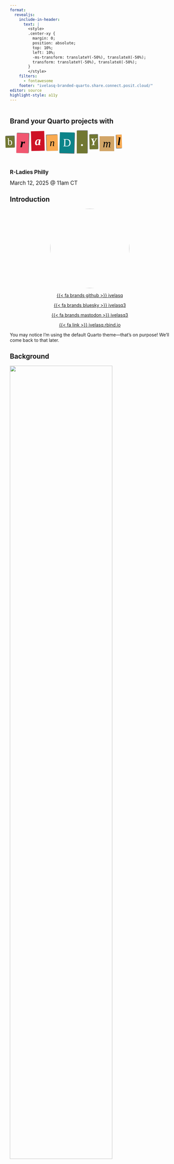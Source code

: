 ```yaml
---
format: 
  revealjs:
    include-in-header: 
      text: |
        <style>
        .center-xy {
          margin: 0;
          position: absolute;
          top: 10%;
          left: 10%;
          -ms-transform: translateY(-50%), translateX(-50%);
          transform: translateY(-50%), translateX(-50%);
        }
        </style>
    filters:
      - fontawesome
    footer: "ivelasq-branded-quarto.share.connect.posit.cloud/"
editor: source
highlight-style: a11y
---
```


##  {.title background-color="#cbc3e3"}

<br>
[Brand your Quarto projects with]{style="font-size: 1.5em; font-weight: bold;"}

```{=html}
<link rel="preconnect" href="https://fonts.googleapis.com" />
<link rel="preconnect" href="https://fonts.gstatic.com" crossorigin />
<link href="https://fonts.googleapis.com/css2?family=Abril+Fatface&family=Alfa+Slab+One&family=Berkshire+Swash&family=Cabin:ital,wght@0,400..700;1,400..700&family=Courier+Prime:ital,wght@0,400;0,700;1,400;1,700&family=Crimson+Pro:ital,wght@0,200..900;1,200..900&family=Germania+One&family=Lobster&family=Pacifico&family=Rubik:ital,wght@0,300..900;1,300..900&family=Rye&display=swap" rel="stylesheet" />


<style type="text/css">
body.texturizer {
  margin: 3em;
}

div.ts {
  font-size:2.5em;
  line-height: normal;
  word-spacing:0.5em;
}

div.ts .tw .tc,
div.ts .tw,
div.ts {
  display: inline-block;
}

div.ts .tw {
  white-space: pre;
  margin-left: -0.5em;
  margin-right: .2em;
}

div.ts .rr {
  -ms-transform: rotate(1.5deg);
  -webkit-transform: rotate(1.5deg);
  transform: rotate(1.5deg);
}

div.ts .rl {
  -ms-transform: rotate(-1.5deg);
  -webkit-transform: rotate(-1.5deg);
  transform: rotate(-1.5deg);
}

</style>
<div id="ransomizer"><div class="ts"><div class="tw"><div class="tc rl" style="background-color:#717732;color:#ffffff;font-family:'Rubik', serif; font-size:90%; background-image:url(https://i.imgur.com/IcV8Q3G.png) ; background-position: left center; box-shadow:1px -1px 2px #333; line-height:75%; margin:0.1em; padding:0.2em; vertical-align:0.1em; ">b</div><div class="tc rr" style="background-color:#f15770;color:#000000;font-family:'Germania One', serif; font-size:110%; font-weight:bold; font-style:italic; box-shadow:1px -1px 2px #333; text-transform:lowercase; line-height:100%; margin:0.1em; padding:0.3em; vertical-align:-0.1em; ">r</div><div class="tc rl" style="background-color:#ce1126;color:#ffffff;font-family:'Rubik', serif; font-size:110%; font-weight:bolder; background-image:url(https://i.imgur.com/pwrAKPo.png) ; background-position: right top; font-style:italic; text-transform:lowercase; line-height:100%; margin:0.1em; padding:0.3em; vertical-align:0.1em; ">a</div><div class="tc rl" style="background-color:#f9aa51;color:#000000;font-family:'Rubik', serif; font-size:90%; font-style:italic; box-shadow:-1px -1px 2px #333; text-transform:lowercase; line-height:100%; margin:0.1em; padding:0.3em; vertical-align:baseline; ">n</div><div class="tc rr" style="background-color:#0c8489;color:#fbffff;font-family:'Cabin', serif; font-size:100%; background-image:url(https://i.imgur.com/IcV8Q3G.png) ; background-position: left bottom; box-shadow:1px 1px 2px #333; text-transform:uppercase; line-height:125%; margin:0.1em; padding:0.3em; vertical-align:baseline; ">d</div><div class="tc " style="background-color:#717732;color:#ffffff;font-family:'Germania One', serif; font-size:110%; font-weight:bolder; background-image:url(https://i.imgur.com/pwrAKPo.png) ; background-position: center center; box-shadow:1px -1px 2px #333; text-transform:uppercase; line-height:125%; margin:0.1em; padding:0.3em; vertical-align:baseline; ">.</div><div class="tc rl" style="background-color:#717732;color:#ffffff;font-family:'Cabin', serif; font-size:90%; font-weight:bold; background-image:url(https://i.imgur.com/pwrAKPo.png) ; background-position: left center; font-style:italic; box-shadow:1px -1px 2px #333; text-transform:uppercase; line-height:125%; margin:0.1em; padding:0.1em; vertical-align:0.1em; ">y</div><div class="tc " style="background-color:#d2a567;color:#000000;font-family:'Rubik', serif; font-size:100%; font-style:italic; line-height:75%; margin:0.1em; padding:0.3em; vertical-align:-0.1em; ">m</div><div class="tc rl" style="background-color:#f9aa51;color:#000000;font-family:'Crimson Pro', serif; font-size:100%; font-weight:bold; font-style:italic; box-shadow:-1px 1px 2px #333; text-transform:lowercase; line-height:100%; margin:0.1em; padding:0.1em; vertical-align:0.1em; ">l</div></div>
</div></div>
```
<br>

[R-Ladies Philly]{style="font-size: 1.2em; font-weight: bold;"}

[March 12, 2025 @ 11am CT]{style="font-size: 1.2em;"}

## Introduction

<center>

<img src="images/profile.jpg" style="border-radius: 50%;" width="250px"/>

[{{< fa brands github >}} ivelasq](https://github.com/ivelasq)

[{{< fa brands bluesky >}} ivelasq3](https://twitter.com/ivelasq3)

[{{< fa brands mastodon >}} ivelasq3](https://fosstodon.org/@ivelasq3)

[{{< fa link >}} ivelasq.rbind.io](https://ivelasq.rbind.io)

</center>

::: notes
You may notice I'm using the default Quarto theme—that's on purpose! We'll come back to that later.
:::

## Background

![](images/quarto-announce.png){width=80% fig-align="center"}

::: notes
I'm going to start with a true story. Quarto is a scientific technical publishing system. But it's not so new anymore, it was announced July 28, 2022 at rstudio conf. If you are here, I hope you have some familiarity with Quarto. Essentially, executable code and text to create a variety of docs (websites, presentations, books) from a single source. It's inherently multilingual, supporting R, Python, Julia, Observable, and designed to handle more in the future. And it aims to have a consistent syntax across tools (vs R Markdown's bookdown, xaringan, etc.). Back to the story, Quarto was announced and not quite two months later...
:::

## Background

![](images/fake-text1.png){width=80% fig-align="center"}

## Background

![](images/fake-text2.png){width=80% fig-align="center"}

::: notes
Why did this come up? Once the initial excitement of Quarto wears off, you start thinking about how to use it practically.
:::

##

![](images/report-design.png){width=80% fig-align="center"}

::: aside
[David Keyes | Report Design in R: Small Tweaks that Make a Big Difference | posit::conf(2024)](https://www.youtube.com/watch?v=bp1SMhLoz_M)
:::

::: notes
I got to hear Garrick Aden-Buie, developer on the Shiny team and one of the creators of brand.yml, talk about the motivation behind brand.yml. I want to mention Garrick is an amazing speaker, his talks are approachable, thoughtful, and insightful. He will be talking about brand.yml at Shiny Conf in April. Shiny Conf is a free and virtual conference hosted by Appsilon. If you have the opportunity, I really encourage you to join and watch Garrick's talk to hear about brand.yml from the eyes of a developer and also to hear how it applies to Shiny, since this talk is mostly about Quarto. Anyway. At posit::conf(2024), David Keyes gave a talk about Quarto’s default styles. The defaults work well, but his company focuses on creating reports that are not just functional but also more effective, more accessible by visually appealing.
:::

## {.title background-gradient="linear-gradient(to bottom, #DFB12F, #805280)"}

::: {.center-xy}

[Aesthetic<br>Usability<br>Effect]{style="font-size: 3em; font-weight: bold; color: white;"}

:::

::: notes
Does this actually matter? The answer is yes. David discusses the aesthetic usability effect—the idea that people perceive visually appealing designs as more intuitive and easier to use. Making things look better isn’t just about style; it helps ensure your work is more effective in reaching your audience. So, it is in your best interest to do this.
:::

##

![](images/push-to-prod.png){width=80% fig-align="center"}

::: aside
[Heather & Jacqueline Nolis | Push straight to prod: API development with R and Tensorflow | rstudio::conf(2019)](https://www.youtube.com/watch?v=RndK5em1dHo)
:::

::: notes
At RStudio::conf(2019), Heather and Jacqueline Nolis gave a talk about prototyping a Shiny app to present to stakeholders and gain their buy-in. Their goal wasn’t just to deliver information in the right format—like a web app—but also to present it in a way stakeholders would find familiar and engaging. They shared that they spent an extra day theming the app to match T-Mobile’s brand style, which turned out to be a crucial step in securing stakeholder approval. It made a difference.
:::

## 

![](images/data-viz.png){width=80% fig-align="center"}

::: notes
This isn’t a new idea—it's why marketing teams invest time and resources into developing brand guidelines. But branding isn’t just for marketers; developers also need to consider it to make their work more effective and engaging. Take data visualizations, for example. When you see a certain style, you instantly recognize it as The Economist’s. Their design is so distinct and standardized that it even has its own ggplot2 theme.
:::

. . .

```r
library("ggplot2")
library("ggthemes")

ggplot(mtcars) +
  geom_point(aes(x = wt, y = mpg, colour = factor(gear))) +
  facet_wrap( ~ am) +
  scale_y_continuous(position = "right") +
  theme_economist() +
  scale_colour_economist()
```

::: aside
[Source](https://medium.economist.com/charting-new-territory-7f5afb293270)
:::


## Challenges with branding

::: incremental

- Excessive manual effort
- Difficult to update
- Team consistency

:::

::: notes
Excessive manual effort: Applying colors, fonts, and logos across reports, apps, and dashboards takes time and is prone to errors. Difficult to update: When brand guidelines change, it’s difficult to update all products consistently. Team consistency: Ensuring all contributors follow branding guidelines across reports, dashboards, and apps can be challenging to manage.
:::

## 

![](images/fake-text3.png){width=80% fig-align="center"}

::: notes
That’s why the release of brand.yml was so exciting—it provided another option for people looking to create beautifully themed documents with ease. 
:::

##
<br>
<br>
<br>
![](images/brand-yml.png){fig-align="center"}

::: aside
[posit-dev.github.io/brand-yml](https://posit-dev.github.io/brand-yml)
:::

::: notes
brand.yml's tagline is unified branding with a simple YAML file. The idea is simple: every company has brand guidelines, and brand.yml helps translate them into a YAML file that can style slides, websites, Shiny apps, and more. This approach ensures that branding is consistent across different projects. The goal is to structure the YAML file in a way that makes sense both to those referencing it for brand consistency and to developers using it to theme their work.
:::

## brand.yml

1. Define branding in a single `_brand.yml` file.
2. Instantly apply branding across Quarto documents, Shiny apps, and more.

::: notes
The idea is to take your brand guidelines and translate them into structured YAML.You create a single, structured YAML file that Quarto and Shiny will pick up, ensuring consistent branding across your outputs. You don't HAVE to use different systems to change the appearance of your documents. Do you need CSS? Will you need to learn bslib? Maybe. brand.yml offers "Good Enough" theming. It might not match your company’s guidelines perfectly, but it will get you very close. To specify a brand, create a _brand.yml file in the root directory of your project (next to _quarto.yml). Quarto will automatically detect the _brand.yml file and apply the branding to all supported document formats in the project. Another advantage is that you can use brand.yml in conjunction with other theming files, like you need additional tweaking with CSS.
:::

## Where does it work?

* [Quarto](https://quarto.org/) v1.6
  * `html`, `dashboard`, `revealjs`, `typst`
* [Shiny for Python](https://shiny.posit.co/py/) v1.2
* R Markdown (with [bslib v0.9.0](https://shiny.posit.co/blog/posts/bslib-0.9.0/))
* Shiny for R (with [bslib v0.9.0](https://shiny.posit.co/blog/posts/bslib-0.9.0/))


::: aside
[Support documentation](https://posit-dev.github.io/brand-yml/#support)
:::

## brand.yml elements

* `meta`: Identifying information, name of the company, URLs, etc.
* `logo`: Files or links to the brand’s logos.
* `color`: Colors in the brand's color palette. 
* `typography`: Fonts for different elements. 
* `defaults`: Additional context-specific settings.

## `_brand.yml` structure

```.yaml
meta: 
  name: Example Company
  link: 
    github: https://github.com/example-company

logo: 
  medium: logos/logo.png

color:
  palette:
    black: "#1C2826"
    blue: "#0C0A3E" 
    neutral: "#F9F7F1" 
    red: "#BA274A"
    violet: "#4D6CFA"
  background: neutral
  foreground: black
  primary: blue
  secondary: violet
  danger: red

typography:
  fonts:
    - family: Nunito Sans
      source: google
    - family: Montserrat
      source: google
    - family: Fira Code
      source: google

  base: Nunito Sans
  headings:
    family: Montserrat
    weight: 700
    color: primary
  monospace: Fira Code
  link:
    color: danger
    decoration: underline
```

::: notes
You might be wondering, What is YAML? YAML stands for "YAML Ain't Markup Language." It's a simple data serialization format that uses key-value pairs to represent data in a readable way. Let’s take a look at a file—the _brand.yml file. This would be in your project and typically include the elements mentioned earlier. Everything is optional, so you can add as much or as little as needed. Whether you want a simple or more complex file, it's all up to you.
:::

# Metadata {.title background-color="#cbc3e3"}

## Metadata {auto-animate=true}

```.yaml
meta:
  name: Acme Corporation
  link: https://www.acmecorp.com
```

::: notes
The first thing to include in the _brand.yml file is your key identity information—such as the company name, links to your brand guidelines, and more. Under the meta section, you’ll find the company name and a link to your website. Here's a minimal example of your metadata. Quarto doesn’t do anything with the meta values—they’re just for reference.
:::

::: aside
[brand.yml metadata documentation](https://posit-dev.github.io/brand-yml/brand/meta.html)
:::

## Metadata {auto-animate=true}

```.yaml
meta:
  name: Acme Corporation
  link: 
    home: https://www.acmecorp.com
    github: https://github.com/acmecorp
```

::: notes
You can also include a range of names or social media handles. 
:::

::: aside
[brand.yml metadata documentation](https://posit-dev.github.io/brand-yml/brand/meta.html)
:::

## Metadata {auto-animate=true}

```.yaml
meta:
  name:
    full: Acme Corporation International
    short: Acme
  link:
    home: https://www.acmecorp.com
    docs: https://docs.acmecorp.com
    github: https://github.com/acmecorp
    bluesky: https://bsky.app/profile/acmecorp.bsky.social
    twitter: https://twitter.com/acmecorp
    linkedin: https://www.linkedin.com/company/acmecorp
    facebook: https://www.facebook.com/acmecorp
  description: |
    Acme Corporation is a leading provider of innovative solutions for cartoon
    characters worldwide.
  founded: 1952
```

::: aside
[brand.yml metadata documentation](https://posit-dev.github.io/brand-yml/brand/meta.html)
:::

# Logo {.title background-color="#cbc3e3"}

## Logo {auto-animate=true}

```.yaml
logo: logo.png
```

::: notes
Use the logo field to specify your brand’s logo at various sizes. You can provide a local file path (relative to the location of _brand.yml) or a URL. This flexible system supports different logo sizes, light/dark variants, and the ability to store multiple image resources for various use cases.
:::

::: aside
[brand.yml logo documentation](https://posit-dev.github.io/brand-yml/brand/logo.html)
:::

## Logo {auto-animate=true}

```.yaml
logo:
  small: logos/icon.png
  medium: logos/header-logo.png
  large: logos/full-logo.svg
```

::: aside
[brand.yml logo documentation](https://posit-dev.github.io/brand-yml/brand/logo.html)
:::

::: notes
The small attribute defines the logo used for small display contexts, such as favicons or mobile app icons. The medium attribute specifies the logo for medium-sized display contexts, typically used in website headers or navigation bars. The large attribute defines the logo for large display contexts, such as title slides or marketing materials.
:::

## Logo {auto-animate=true}

```.yaml
logo:
  small: logos/icon.png
  medium:
    light: logos/header-logo.png
    dark: logos/header-logo-white.png
  large: logos/full-logo.svg
```

::: aside
[brand.yml logo documentation](https://posit-dev.github.io/brand-yml/brand/logo.html)
:::

::: notes
You can specify different logos for light and dark backgrounds by giving the small, medium, and large attributes a nested mapping with light and dark child elements. “light” means for use on light background (or in a light color mode), and “dark” means for use on dark background (or in a dark color mode).
:::

## Logo {auto-animate=true}

```.yaml
logo:
  images:
    icon: logos/icon.png
    header: logos/header-logo.png
    header-white: logos/header-logo-white.png
    full: logos/full-logo.svg
  small: icon
  medium:
    light: header
    dark: header-white
  large: full
```

::: aside
[brand.yml logo documentation](https://posit-dev.github.io/brand-yml/brand/logo.html)
:::

::: notes
Use images as a nested mapping to define multiple logo resources with meaningful names. Then, you can directly reference these resources by name in the small, medium, and large attributes.
:::

## Logo {auto-animate=true}

```.yaml
logo:
  images:
    icon:
      path: logos/icon.png
      alt: "Company icon with abstract shapes"
    header:
      path: logos/header-logo.png
      alt: "Company name with logo"
    header-white:
      path: logos/header-logo-white.png
      alt: "Company name with logo in white"
    full:
      path: logos/full-logo.svg
      alt: "Full company logo with tagline"
  small: icon
  medium:
    light: header
    dark: header-white
  large: full
```

::: aside
[brand.yml logo documentation](https://posit-dev.github.io/brand-yml/brand/logo.html)
:::

::: notes
Logo images can have associated alternative text for accessibility purposes. This can be specified as an alt property in the image object as the alt text is directly associated with each image.
:::

# Colors {.title background-color="#cbc3e3"}

## Colors {auto-animate=true}

```.yaml
color:
  palette:
    black: "#1C2826"
    blue: "#0C0A3E" 
    neutral: "#F9F7F1" 
    red: "#BA274A"
    violet: "#4D6CFA"
```

::: aside
[brand.yml color documentation](https://posit-dev.github.io/brand-yml/brand/color.html)
:::

::: notes
Next, let's define your brand’s colors in structured YAML. The color section in _brand.yml consists of two main parts, palette, aset of named colors specific to the brand, and theme colors, semantic color assignments for various UI elements. Use the color field to set your brand’s color palette, mapping each color to its semantic role. Load your colors mapped to their hex codes (this is recommended). Define the palette with special names, so you can refer to them easily. 
:::

## Colors {auto-animate=true}

```.yaml
color:
  . . .
  
  foreground: black # Main text color
  background: white # Main background color
  primary: blue # Primary accent color, used for hyperlinks, etc.
  secondary: "#707073" # Secondary accent color, often used for lighter text
  tertiary: "#C2C2C4" # Tertiary accent color
  success: green # Color used for positive or successful actions
  info: teal # Color used for neutral or informational actions
  warning: orange # Color used for warning or cautionary actions
  danger: burgundy # Color used for errors, dangerous actions
  light: white # Bright color, used as a high-contrast foreground color
  dark: "#404041" # Dark color, used as a high-contrast foreground color
```

::: aside
[brand.yml color documentation](https://posit-dev.github.io/brand-yml/brand/color.html)
:::

::: notes
Then, map the brand colors to theme colors in the color section. Assign colors to specific properties, and Quarto will apply them in the output. You can also reuse these colors throughout the _brand.yml file, like in the typography section.
:::

## Colors {auto-animate=true}

```.yaml
color:
  palette:
    white: "#FFFFFF"
    black: "#151515"
    blue: "#447099"
    orange: "#EE6331"
    green: "#72994E"
    teal: "#419599"
    burgundy: "#9A4665"

  foreground: black
  background: white
  primary: blue
  secondary: "#707073"
  tertiary: "#C2C2C4"
  success: green
  info: teal
  warning: orange
  danger: burgundy
  light: white
  dark: "#404041"
```

::: aside
[brand.yml color documentation](https://posit-dev.github.io/brand-yml/brand/color.html)
:::

::: notes
This would be the full section with both the palette and the themes. Colors defined in the palette can be referenced by name in other parts of the color section.
:::

## Colors {auto-animate=true}

```.yaml
color:
  foreground: "#151515"
  background: "#FFFFFF"
  primary: "#447099"
  secondary: "#707073"
  tertiary: "#C2C2C4"
  success: "#72994E"
  info: "#419599"
  warning: "#EE6331"
  danger: "#9A4665"
  light: "#FFFFFF"
  dark: "#404041"
```

::: aside
[brand.yml color documentation](https://posit-dev.github.io/brand-yml/brand/color.html)
:::

::: notes
Of course, you can also skip creating a brand color palette and pick theme colors directly.
:::

# Typography {.title background-color="#cbc3e3"}

## Typography {auto-animate=true}

```.yaml
typography:
  base: Open Sans
  headings: Roboto Slab
  monospace: Fira Code
```

::: notes
The typography element lets you specify fonts and their styles. Use the fonts field to list the fonts for your brand—this can be simple or more detailed. First, specify the fonts used by your brand. You can then refer to these fonts by family in other typography options and define the fonts and styles used by different typographic elements. You can use fonts from public sources like Google Fonts, or list custom font files using a relative path or URL. At its most minimal, you can directly set the font families for base text, headings, and monospace text.
:::

::: aside
[brand.yml typography documentation](https://posit-dev.github.io/brand-yml/brand/typography.html)
:::

## Typography {auto-animate=true}

```.yaml
typography:
  base:
    family: Open Sans
  headings:
    family: Roboto Slab
  monospace:
    family: Fira Code
```

::: aside
[brand.yml typography documentation](https://posit-dev.github.io/brand-yml/brand/typography.html)
:::

::: notes
This saves a bit of typing and is equivalent to the following.
:::

## Typography {auto-animate=true}

```.yaml
typography:
  fonts:
    - family: Open Sans
      source: google
    - family: Roboto Slab
      source: google
    - family: Fira Code
      source: google
```

::: aside
[brand.yml typography documentation](https://posit-dev.github.io/brand-yml/brand/typography.html)
:::

::: notes
Currently, Quarto and Shiny assume that a font family mentioned in the typography section is available on the user’s system. To use fonts from Google Fonts or Bunny Fonts (a GDPR-compliant Google Fonts replacement), define the font sources in fonts.
:::

## Typography {auto-animate=true}

```.yaml
typography:
  fonts:
    - family: Open Sans
      source: bunny
    - family: Roboto Slab
      source: bunny
    - family: Fira Code
      source: bunny
```

::: aside
[brand.yml typography documentation](https://posit-dev.github.io/brand-yml/brand/typography.html)
:::

## Typography {auto-animate=true}

```.yaml
typography:
  fonts:
    # Local files
    - family: Open Sans
      source: file
      files:
        - path: fonts/open-sans/OpenSans-Variable.ttf
        - path: fonts/open-sans/OpenSans-Variable-Italic.ttf
          style: italic
    # Online files
    - family: Closed Sans
      source: file
      files:
        - path: https://example.com/Closed-Sans-Bold.woff2
          weight: bold
        - path: https://example.com/Closed-Sans-Italic.woff2
          style: italic
```

::: aside
[brand.yml typography documentation](https://posit-dev.github.io/brand-yml/brand/typography.html)
:::

::: notes
You can also add local fonts, so those not from the internet. Local fonts are specified using source: file and typically consist of multiple files, each representing a different weight and style. To use local fonts, list each file under the files section, providing a path attribute and optionally specifying the weight and style for each file.
:::

## Typography {auto-animate=true}

```.yaml
typography:
  fonts:
    - family: Open Sans
      source: google
    - family: Roboto Slab
      source: google
    - family: Fira Code
      source: google
  base: Open Sans #  Font and appearance settings for the base (body) text
  headings: Roboto Slab #  Font and appearance settings for heading text
  monospace: Fira Code # Font and appearance settings for monospaced text 
  link: Fira Code   #Font and appearance settings for hyperlink text
```

::: notes
You can then specify how the fonts are applied and styled.
:::

::: aside
[brand.yml typography documentation](https://posit-dev.github.io/brand-yml/brand/typography.html)
:::

## Typography {auto-animate=true}

```.yaml
. . .
  base:
    family: Open Sans
    line-height: 1.25
    size: 1rem
  headings:
    family: Roboto Slab
    color: primary
    weight: 600
  monospace:
    family: Fira Code
    size: 0.9em
```

::: aside
[brand.yml typography documentation](https://posit-dev.github.io/brand-yml/brand/typography.html)
:::

# Defaults {.title background-color="#cbc3e3"}

## Defaults

```.yaml
defaults:
  bootstrap:
    defaults:
      enable-rounded: false
      link-decoration: none
```

::: notes
These are additional, context-specific settings beyond basic brand colors and typography. For example, they could be options used by Bootstrap in Quarto or Shiny. They might also be integrated into existing Quarto YAML fields like format or website, or added as new fields for other contexts, such as Shiny.
:::

::: aside
[brand.yml defaults documentation](https://posit-dev.github.io/brand-yml/brand/defaults.html)
:::

## brand.yml inspiration

![](images/inspiration.png){fig-align="center" width=80%}

::: aside
[brand.yml inspiration page](https://posit-dev.github.io/brand-yml/inspiration/)
:::

::: notes
The brand.yml inspiration page features examples of companies and their themes. It’s a great resource for inspiration and reference. Plus, the team would love to add your company’s theme to the inspiration page!
:::

## Let's try it out! {.title background-color="#cbc3e3"}

![](images/rladies-brand.png){fig-align="center" width=80%}

::: aside
[R-Ladies Organizational Guide - Branding](https://guide.rladies.org/organization/tech/brand/)
:::

## Creating a brand.yml with an LLM

![](images/llm.png){fig-align="center" width=80%}

::: aside
[Creating a brand.yml with an LLM](https://posit-dev.github.io/brand-yml/articles/llm-brand-yml-prompt/)
:::

::: notes
ou might be thinking, Extracting color values, fonts, and logos from brand guidelines can be tedious. Thankfully, large language models (LLMs) are great at processing information and can do the hard work for you!
:::

## Creating a brand.yml with an LLM {.smaller}

* Explain brand.yml using the provided Markdown file in either a chat interface or as a system prompt
* Then, follow up with additional instructions: `Create a _brand.yml for {company} using the following context from {company}'s' brand guidelines`
* Test it out using the Shiny example app

::: aside
[Creating a brand.yml with an LLM](https://posit-dev.github.io/brand-yml/articles/llm-brand-yml-prompt/)
:::

::: notes
Since brand.yml is a relatively new project, LLMs like OpenAI’s ChatGPT, Anthropic’s Claude, and others haven’t fully learned the syntax—yet. However, it’s easy to teach an LLM everything it needs to know about brand.yml. We’ve created a simple markdown file explaining brand.yml that you can copy and paste into a chat interface or use as a system prompt. Just copy the code block below and paste it into a chat interface or system prompt. Then, give it instructions to create the YAML file. There’s also a Shinylive app linked in the article if you want to try it out online.
:::


## Using `_brand.yml` values

Beyond the automatic application of your brand file, you can also directly access `_brand.yml` values in Quarto documents via the `brand` shortcode.

```.md
{{{< brand logo LOGO_NAME >}}}
```

<br>

```.md
`## Slide Title {background-color='{{{< brand color primary >}}}'}`
```

::: notes
You can’t currently access typography, meta, or defaults values using the brand shortcode.
:::

::: aside
[Quarto multiformat branding documentation](https://quarto.org/docs/authoring/brand.html)
:::

## brand.yml structure (outside of Quarto Projects)

```.yaml
---
brand:
  color:
    background: "#fff"
---
```

::: aside
[Quarto multiformat branding documentation](https://quarto.org/docs/authoring/brand.html)
:::

::: notes
You can create a _brand.yml file outside of a Quarto project (e.g. without a _quarto.yml). In this case, _brand.yml will automatically apply to documents in the same directory.
:::

## Let's try it out! {.title background-color="#cbc3e3"}

![](images/positron.png){fig-align="center" width=80%}

::: aside
[Positron](https://positron.posit.co/)
:::

::: notes
Positron is a next-generation data science IDE built by Posit PBC. An extensible, polyglot tool for writing code and exploring data. A familiar environment for reproducible authoring and publishing.
:::

## Disabling brand.yml

Disable brand for a document by setting `brand` to `false`:

```.yaml
---
brand: false
---
```

## Theming priority

Keep in mind that `_brand.yml` always takes *lowest* priority in styles.

```.yaml
theme:
  - brand        # theming derived from `_brand.yml`
  - cosmo        # a predefined bootswatch theme
  - tweaks.scss  # a user-defined customization
```

::: notes
Defined themes will override the brand settings. As a result, values set by the brand.yml file can be overridden by themes like cosmo or by tweaks.scss. While this can be useful in some cases, you may often want the brand settings to take priority. For these situations, use the following:
:::

## Theming priority

Keep in mind that `_brand.yml` always takes *lowest* priority in styles.

```.yaml
theme:
  - cosmo        # a predefined bootswatch theme
  - brand        # theming derived from `_brand.yml`
  - tweaks.scss  # a user-defined customization
```

## Sharing brand.yml

::: incremental
- Create an extension
- Upload to a GitHub repo where it can be downloaded
:::

::: aside
[Quarto extensions documentation](https://quarto.org/docs/extensions/)
:::

## Summary

brand.yml allows you to collect a brand’s logos, colors, fonts, and typographic choices into a single `_brand.yml` file, which you can then apply instantly across Quarto reports, Shiny apps, and more.

- Consistency without effort
- Easy collaboration
- Not just for corporate branding

::: notes
Ensure all your work consistently follows brand guidelines and avoid duplication by defining branding in one file that can be applied across projects. Share a single _brand.yml file across your organization to ensure everyone can easily apply the same branding, eliminating the need for contributors to recreate brand-specific designs for every project. You can also use brand.yml to create custom themes for your personal or team-specific projects. Create a _brand.yml file to match a specific journal or conference style.
:::

## Future of brand.yml

:::: {.columns}

::: {.column width="50%"}

* Plots and tables
* Additional development in LLM tools

Join the [discussion](https://github.com/posit-dev/brand-yml/discussions)!

:::

::: {.column width="50%"}
![](images/quarto-branding.png){width=80%}
:::

::::

::: notes
One thing in the works is adding branding support for plots and tables. Since brand.yml is a new project, we’d love your feedback to help shape its future. Some fields may change as we learn what works and what doesn’t.
:::

##  

<br>
<br>
```{=html}
</style>
<div id="ransomizer"><div class="ts"><div class="tw"><div class="tc " style="background-color:#f9aa51;color:#000000;font-family:'Germania One', serif; font-size:110%; font-weight:bold; box-shadow:1px -1px 2px #333; text-transform:lowercase; line-height:125%; text-decoration:underline; margin:0.1em; padding:0.1em; vertical-align:0.1em; ">T</div><div class="tc rl" style="background-color:#717732;color:#ffffff;font-family:'Rubik', serif; font-size:110%; font-weight:bold; background-image:url(https://i.imgur.com/pwrAKPo.png) ; background-position: left bottom; font-style:italic; box-shadow:-1px 1px 2px #333; text-transform:lowercase; line-height:75%; margin:0.1em; padding:0.3em; vertical-align:-0.1em; ">h</div><div class="tc rl" style="background-color:#ce1126;color:#ffffff;font-family:'Rubik', serif; font-size:100%; font-weight:bold; box-shadow:1px -1px 2px #333; text-transform:lowercase; line-height:75%; margin:0.1em; padding:0.3em; vertical-align:-0.1em; ">a</div><div class="tc rl" style="background-color:#ce1126;color:#ffffff;font-family:'Crimson Pro', serif; font-size:90%; box-shadow:1px -1px 2px #333; text-transform:lowercase; line-height:125%; margin:0.1em; padding:0.3em; vertical-align:baseline; ">n</div><div class="tc " style="background-color:#717732;color:#ffffff;font-family:'Alfa Slab One', serif; font-size:100%; font-weight:lighter; background-image:url(https://i.imgur.com/IcV8Q3G.png) ; background-position: center top; box-shadow:-1px 1px 2px #333; text-transform:uppercase; line-height:100%; margin:0.1em; padding:0.2em; vertical-align:0.1em; ">k</div></div>
 <div class="tw"><div class="tc rr" style="background-color:#f8c83c;color:#000000;font-family:'Rubik', serif; font-size:100%; font-style:italic; box-shadow:-1px -1px 2px #333; line-height:100%; margin:0.1em; padding:0.3em; vertical-align:-0.1em; ">y</div><div class="tc " style="background-color:#0c8489;color:#fbffff;font-family:'Alfa Slab One', serif; font-size:110%; font-weight:lighter; background-image:url(https://i.imgur.com/ruhP2kd.png) ; background-position: center top; text-transform:uppercase; line-height:125%; text-decoration:underline; margin:0.1em; padding:0.2em; vertical-align:baseline; ">o</div><div class="tc " style="background-color:#803f1d;color:#ffffff;font-family:'Rubik', serif; font-size:90%; box-shadow:1px 1px 2px #333; text-transform:lowercase; line-height:125%; margin:0.1em; padding:0.3em; vertical-align:0.1em; ">u</div><div class="tc rl" style="background-color:#f8c83c;color:#000000;font-family:'Crimson Pro', serif; font-size:90%; background-image:url(https://i.imgur.com/IcV8Q3G.png) ; background-position: left center; box-shadow:-1px -1px 2px #333; text-transform:uppercase; line-height:100%; margin:0.1em; padding:0.3em; vertical-align:0.1em; ">!</div></div>
</div></div>
```

::: notes
Would love to hear if your company has a brand guide and whether you see an immediate use case.
:::